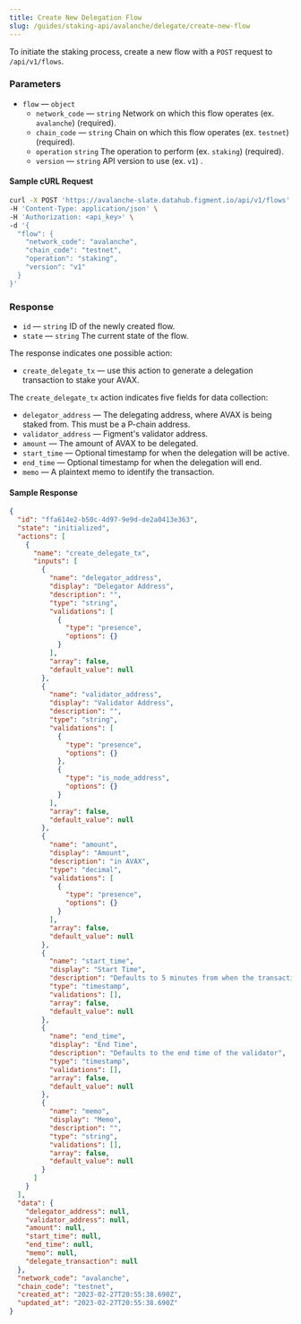 ```yaml
---
title: Create New Delegation Flow
slug: /guides/staking-api/avalanche/delegate/create-new-flow
---
```


To initiate the staking process, create a new flow with a `POST` request to `/api/v1/flows`.

### Parameters

- `flow` &mdash; `object`
  - `network_code` &mdash; `string` Network on which this flow operates (ex. `avalanche`) (required).
  - `chain_code` &mdash; `string` Chain on which this flow operates (ex. `testnet`) (required).
  - `operation` `string` The operation to perform (ex. `staking`) (required).
  - `version` &mdash; `string` API version to use (ex. `v1`) .

#### Sample cURL Request

```bash {5-10}
curl -X POST 'https://avalanche-slate.datahub.figment.io/api/v1/flows' \
-H 'Content-Type: application/json' \
-H 'Authorization: <api_key>' \
-d '{
  "flow": {
    "network_code": "avalanche",
    "chain_code": "testnet",
    "operation": "staking",
    "version": "v1"
  }
}'
```

### Response

- `id` &mdash; `string` ID of the newly created flow.
- `state` &mdash; `string` The current state of the flow.

The response indicates one possible action:

- `create_delegate_tx` &mdash; use this action to generate a delegation transaction to stake your AVAX.

The `create_delegate_tx` action indicates five fields for data collection:

- `delegator_address` &mdash; The delegating address, where AVAX is being staked from. This must be a P-chain address.
- `validator_address` &mdash; Figment's validator address.
- `amount` &mdash; The amount of AVAX to be delegated.
- `start_time` &mdash; Optional timestamp for when the delegation will be active.
- `end_time` &mdash; Optional timestamp for when the delegation will end.
- `memo` &mdash; A plaintext memo to identify the transaction.

#### Sample Response

```json {2-3,6,9,23,41,55,64,73}
{
  "id": "ffa614e2-b50c-4d97-9e9d-de2a0413e363",
  "state": "initialized",
  "actions": [
    {
      "name": "create_delegate_tx",
      "inputs": [
        {
          "name": "delegator_address",
          "display": "Delegator Address",
          "description": "",
          "type": "string",
          "validations": [
            {
              "type": "presence",
              "options": {}
            }
          ],
          "array": false,
          "default_value": null
        },
        {
          "name": "validator_address",
          "display": "Validator Address",
          "description": "",
          "type": "string",
          "validations": [
            {
              "type": "presence",
              "options": {}
            },
            {
              "type": "is_node_address",
              "options": {}
            }
          ],
          "array": false,
          "default_value": null
        },
        {
          "name": "amount",
          "display": "Amount",
          "description": "in AVAX",
          "type": "decimal",
          "validations": [
            {
              "type": "presence",
              "options": {}
            }
          ],
          "array": false,
          "default_value": null
        },
        {
          "name": "start_time",
          "display": "Start Time",
          "description": "Defaults to 5 minutes from when the transaction is generated",
          "type": "timestamp",
          "validations": [],
          "array": false,
          "default_value": null
        },
        {
          "name": "end_time",
          "display": "End Time",
          "description": "Defaults to the end time of the validator",
          "type": "timestamp",
          "validations": [],
          "array": false,
          "default_value": null
        },
        {
          "name": "memo",
          "display": "Memo",
          "description": "",
          "type": "string",
          "validations": [],
          "array": false,
          "default_value": null
        }
      ]
    }
  ],
  "data": {
    "delegator_address": null,
    "validator_address": null,
    "amount": null,
    "start_time": null,
    "end_time": null,
    "memo": null,
    "delegate_transaction": null
  },
  "network_code": "avalanche",
  "chain_code": "testnet",
  "created_at": "2023-02-27T20:55:38.690Z",
  "updated_at": "2023-02-27T20:55:38.690Z"
}
```

